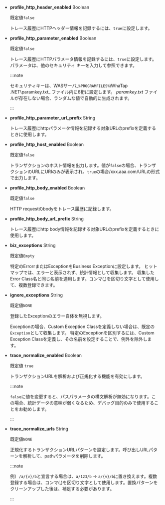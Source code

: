 - **profile_http_header_enabled** <span class='type'>Boolean</span>

  既定値`false`

  トレース履歴にHTTPヘッダー情報を記録するには、`true`に設定します。

- **profile_http_parameter_enabled** <span class='type'>Boolean</span><ScrollToLink anchor='profile_http_parameter' />

  既定値`false`

  トレース履歴にHTTPパラメータ情報を記録するには、`true`に設定します。パラメータは、他のセキュリティ キーを入力して参照できます。

  :::note

  セキュリティキーは、WASサーバ_`%PROGRAMFILES%`\\WhaTap .NET\\paramkey.txt_ ファイル内に6桁に設定します。 _paramkey.txt_ ファイルが存在しない場合、ランダムな値で自動的に生成されます。

  :::

- **profile_http_parameter_url_prefix** <span class='type'>String</span>

  トレース履歴にhttpパラメータ情報を記録する対象URLのprefixを定義するときに使用します。

- **profile_http_host_enabled** <span class='type'>Boolean</span>

  既定値`false`

  トランザクションのホスト情報を出力します。値が`false`の場合、トランザクションのURLにURIのみが表示され、`true`の場合/xxx.aaa.com/URLの形式で出力します。

- **profile_http_body_enabled** <span class='type'>Boolean</span>

  既定値`false`

  HTTP requestのbodyをトレース履歴に記録します。

- **profile_http_body_url_prefix** <span class='type'>String</span>

  トレース履歴にhttp body情報を記録する対象URLのprefixを定義するときに使用します。

- **biz_exceptions** <span class='type'>String</span>

  既定値`Empty`

  特定のErrorrまたはExceptionをBusiness Exceptionに設定します。 ヒットマップでは、エラーと表示されず、統計情報として収集します。 収集したError Class名と同じ名前を適用します。コンマ(,)を区切り文字として使用して、複数登録できます。

- **ignore_exceptions** <span class='type'>String</span>

  既定値`NONE`

  登録したExceptionのエラー自体を無視します。

  Exceptionの場合、Custom Exception Classを定義しない場合は、既定の`Exception`として収集します。 特定のExceptionを区別するには、Custom Exception Classを定義し、その名前を設定することで、例外を除外します。

- **trace_normalize_enabled** <span class='type'>Boolean</span>

  既定値 `true`

  トランザクションURLを解析および正規化する機能を有効にします。

  :::note

  `false`に値を変更すると、パスパラメータの構文解析が無効になります。この場合、統計データの意味が弱くなるため、デバッグ目的のみで使用することをお勧めします。

  :::

- **trace_normalize_urls** <span class='type'>String</span>

  既定値`NONE`

  正規化するトランザクションURLパターンを設定します。呼び出しURLパターンを解析して、pathパラメータを削除します。

  :::note

  例）`/a/{v}/b`と宣言する場合は、`a/123/b` → `a/{v}/b`に置き換えます。複数登録する場合は、コンマ(,)を区切り文字として使用します。置換パターンをクリーンアップした後は、補足する必要があります。

  :::
